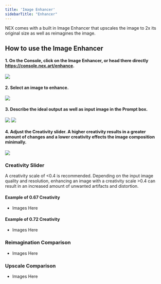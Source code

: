 ```yaml
---
title: 'Image Enhancer'
sidebarTitle: "Enhancer"
---
```


NEX comes with a built in Image Enhancer that upscales the image to 2x its original size as well as reimagines the image. 

## How to use the Image Enhancer


#### 1. On the Console, click on the Image Enhancer, or head there directly  https://console.nex.art/enhance.

<Frame>
  <img src="/images/enhance/1.png" style={{ borderRadius: '0.5rem' }} />
</Frame>

#### 2. Select an image to enhance.

<Frame>
  <img src="/images/enhance/2.png" style={{ borderRadius: '0.5rem' }} />
</Frame>

#### 3. Describe the ideal output as well as input image in the Prompt box.

<Frame>
  <img src="/images/enhance/3.png" style={{ borderRadius: '0.5rem' }} />
</Frame>
<Frame>
  <img src="/images/enhance/4.png" style={{ borderRadius: '0.5rem' }} />
</Frame>


#### 4. Adjust the Creativity slider. A higher creativity results in a greater amount of changes and a lower creativity effects the image composition minimally. 

<Frame>
  <img src="/images/enhance/5.png" style={{ borderRadius: '0.5rem' }} />
</Frame>

### Creativity Slider
A creativity scale of <0.4 is recommended. Depending on the input image quality and resolution, enhancing an image with a creativity scale >0.4 can result in an increased amount of unwanted artifacts and distortion. 

#### Example of 0.67 Creativity 
- Images Here

#### Example of 0.72 Creativity 
- Images Here

### Reimagination Comparison
- Images Here

### Upscale Comparison
- Images Here